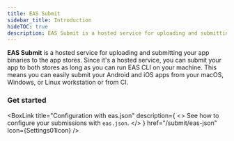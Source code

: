 ```yaml
---
title: EAS Submit
sidebar_title: Introduction
hideTOC: true
description: EAS Submit is a hosted service for uploading and submitting an app binary to the app stores.
---
```




**EAS Submit** is a hosted service for uploading and submitting your app binaries to the app stores. Since it's a hosted service, you can submit your app to both stores as long as you can run EAS CLI on your machine. This means you can easily submit your Android and iOS apps from your macOS, Windows, or Linux workstation or from CI.

### Get started

<BoxLink
  title="Submit to the Apple App Store"
  description="Learn how to submit an iOS/iPadOS app to the Apple App Store from any operating system."
  href="/submit/ios"
  Icon={AppleAppStoreIcon}
/>
<BoxLink
  title="Submit to the Google Play Store"
  description="Learn how to submit an Android app to the Google Play Store."
  href="/submit/android"
  Icon={GoogleAppStoreIcon}
/>
<BoxLink
  title="Configuration with eas.json"
  description={
    <>
      See how to configure your submissions with <CODE>eas.json</CODE>.
    </>
  }
  href="/submit/eas-json"
  Icon={Settings01Icon}
/>
